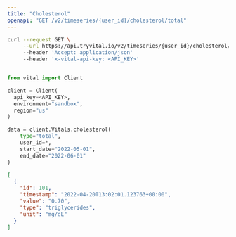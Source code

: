 ```yaml
---
title: "Cholesterol"
openapi: "GET /v2/timeseries/{user_id}/cholesterol/total"
---
```


<RequestExample>

```bash Shell
curl --request GET \
     --url https://api.tryvital.io/v2/timeseries/{user_id}/cholesterol/hdl?start_date="2022-05-01"&end_date="2022-06-01" \
     --header 'Accept: application/json'
     --header 'x-vital-api-key: <API_KEY>'
```

```python Python

from vital import Client

client = Client(
  api_key=<API_KEY>,
  environment="sandbox",
  region="us"
)

data = client.Vitals.cholesterol(
    type="total",
    user_id=*,
    start_date="2022-05-01",
    end_date="2022-06-01"
)
```

</RequestExample>

<ResponseExample>

```json Response
[
  {
    "id": 101,
    "timestamp": "2022-04-20T13:02:01.123763+00:00",
    "value": "0.70",
    "type": "triglycerides",
    "unit": "mg/dL"
  }
]
```

</ResponseExample>
